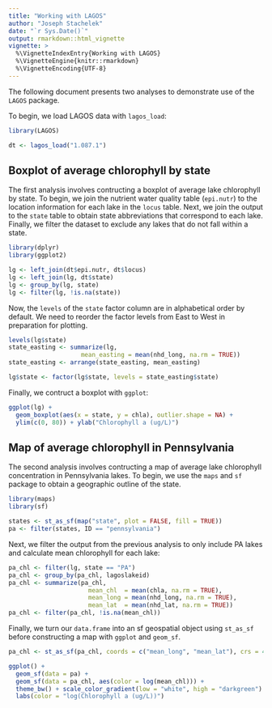 ```yaml
---
title: "Working with LAGOS"
author: "Joseph Stachelek"
date: "`r Sys.Date()`"
output: rmarkdown::html_vignette
vignette: >
  %\VignetteIndexEntry{Working with LAGOS}
  %\VignetteEngine{knitr::rmarkdown}
  %\VignetteEncoding{UTF-8}
---
```


The following document presents two analyses to demonstrate use of the `LAGOS` package.

To begin, we load LAGOS data with `lagos_load`:

```r
library(LAGOS)

dt <- lagos_load("1.087.1")
```

## Boxplot of average chlorophyll by state

The first analysis involves contructing a boxplot of average lake chlorophyll by state. To begin, we join the nutrient water quality table (`epi.nutr`) to the location information for each lake in the `locus` table. Next, we join the output to the `state` table to obtain state abbreviations that correspond to each lake. Finally, we filter the dataset to exclude any lakes that do not fall within a state. 

```r
library(dplyr)
library(ggplot2)

lg <- left_join(dt$epi.nutr, dt$locus)
lg <- left_join(lg, dt$state)
lg <- group_by(lg, state)
lg <- filter(lg, !is.na(state))
```

Now, the `levels` of the `state` factor column are in alphabetical order by default. We need to reorder the factor levels from East to West in preparation for plotting.

```r
levels(lg$state)
state_easting <- summarize(lg, 
                    mean_easting = mean(nhd_long, na.rm = TRUE))
state_easting <- arrange(state_easting, mean_easting)

lg$state <- factor(lg$state, levels = state_easting$state)

```

Finally, we contruct a boxplot with `ggplot`:

```r
ggplot(lg) + 
  geom_boxplot(aes(x = state, y = chla), outlier.shape = NA) + 
  ylim(c(0, 80)) + ylab("Chlorophyll a (ug/L)")

```

## Map of average chlorophyll in Pennsylvania

The second analysis involves contructing a map of average lake chlorophyll concentration in Pennsylvania lakes. To begin, we use the `maps` and `sf` package to obtain a geographic outline of the state.  

```r
library(maps)
library(sf)

states <- st_as_sf(map("state", plot = FALSE, fill = TRUE))
pa <- filter(states, ID == "pennsylvania")
```

Next, we filter the output from the previous analysis to only include PA lakes and calculate mean chlorophyll for each lake: 

```r
pa_chl <- filter(lg, state == "PA")
pa_chl <- group_by(pa_chl, lagoslakeid)
pa_chl <- summarize(pa_chl, 
                      mean_chl  = mean(chla, na.rm = TRUE), 
                      mean_long = mean(nhd_long, na.rm = TRUE), 
                      mean_lat  = mean(nhd_lat, na.rm = TRUE))
pa_chl <- filter(pa_chl, !is.na(mean_chl))
```

Finally, we turn our `data.frame` into an sf geospatial object using `st_as_sf` before constructing a map with `ggplot` and `geom_sf`.

```r
pa_chl <- st_as_sf(pa_chl, coords = c("mean_long", "mean_lat"), crs = 4326)

ggplot() + 
  geom_sf(data = pa) +
  geom_sf(data = pa_chl, aes(color = log(mean_chl))) + 
  theme_bw() + scale_color_gradient(low = "white", high = "darkgreen") +
  labs(color = "log(Chlorophyll a (ug/L))")

```
